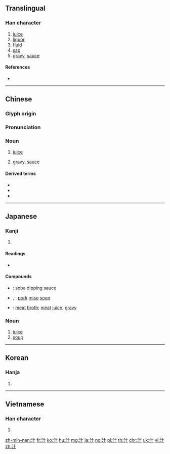 {{character info/new}}
==Translingual==

===Han character===
{{Han char|rn=85|rad=水|as=02|sn=5|four=34100|canj=EJ|ids=⿰氵十}}

# [[juice]]
# [[liquor]]
# [[fluid]]
# [[sap]]
# [[gravy]], [[sauce]]<!--Character needs an etymology to explain why it is written this way, and the meaning behind the form of the character (i.e. "water" radical on left, etc.)-->

====References====
* {{Han ref|kx=0604.030|dkj=17104|dj=0997.120|hdz=31548.010|uh=6C41|ud=27713|bh=A5C4|bd=42436}}

----

==Chinese==
{{zh-forms}}

===Glyph origin===
{{Han etym}}

===Pronunciation===
{{zh-pron
|m=zhī
|c=zap1
|h=pfs=chṳp
|md=
|mn=qz,xm,zz:chip/qz:chap/tw,xm,zz:chiap
|mn_note=chip - literary; chap/chiap - vernacular
|w=
|mc=y
|oc=y
|cat=n
}}

===Noun===
{{zh-noun}}

# [[juice]]
#: {{zh-x|橘子汁|orange juice}}
# [[gravy]], [[sauce]]

====Derived terms====
* {{zh-l|果汁}}
* {{zh-l|菜汁}}
* {{zh-l|肉汁}}

----

==Japanese==

===Kanji===
{{ja-kanji|grade=c|rs=水02}}

# {{defn|lang=ja|sort=水02}}

====Readings====
* {{ja-readings|goon=[[しゅう]] (shū)|kanon=[[しゅう]] (shū)|kanyoon=[[じゅう]] (jū)|kun=[[しる]] (shiru)}}

====Compounds====
{{der-top|Compounds}}
* {{ja-r|蕎麦汁|そば つゆ}}: soba dipping sauce
* {{ja-r|豚汁|とんじる}}, {{ja-r|豚汁|ぶたじる}}: [[pork]] [[miso]] [[soup]]
* {{ja-r|肉汁|にくじゅう}}: [[meat]] [[broth]]; [[meat]] [[juice]]; [[gravy]]
{{der-bottom}}

===Noun===
{{ja-noun|しる}}

# [[juice]]
# [[soup]]

----

==Korean==

===Hanja===
{{ko-hanja|hangeul=[[집]], [[즙]]|eumhun=|rv=jip, jeup|mr=chip, chŭp|y=cip, cup}}

# {{defn|lang=ko|sort=水02}}

----

==Vietnamese==

===Han character===
{{vi-hantu|[[chấp]], [[trấp]]|rs=水02}}

# {{defn|lang=vi|sort=水02}}

[[zh-min-nan:汁]]
[[fr:汁]]
[[ko:汁]]
[[hu:汁]]
[[mg:汁]]
[[ja:汁]]
[[no:汁]]
[[pl:汁]]
[[th:汁]]
[[chr:汁]]
[[uk:汁]]
[[vi:汁]]
[[zh:汁]]